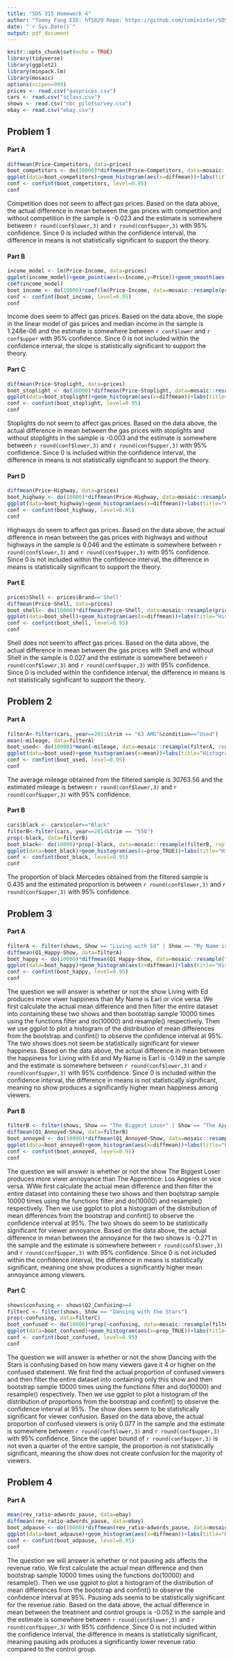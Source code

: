 ---
title: "SDS 315 Homework 4"
author: "Tommy Fang EID: hf5829 Repo: https://github.com/tominister/SDS315"
date: "`r Sys.Date()`"
output: pdf_document
---

```{r setup, include=FALSE, message=F, warning=F}
knitr::opts_chunk$set(echo = TRUE)
library(tidyverse)
library(ggplot2)
library(minpack.lm)
library(mosaic)
options(scipen=999)
prices <- read.csv("gasprices.csv")
cars <- read.csv("sclass.csv")
shows <- read.csv("nbc_pilotsurvey.csv")
ebay <- read.csv("ebay.csv")
```

## Problem 1
#### Part A
```{r, echo=F, warning=F, message=F}
diffmean(Price~Competitors, data=prices)
boot_competitors <- do(10000)*diffmean(Price~Competitors, data=mosaic::resample(prices, replace=T))
ggplot(data=boot_competitors)+geom_histogram(aes(x=diffmean))+labs(title="Histogram for Difference in Mean between Gas Prices based on Competition", x="Difference in Mean Price")
conf <- confint(boot_competitors, level=0.95)
conf
```
Competition does not seem to affect gas prices. Based on the data above, the actual difference in mean between the gas prices with competition and without competition in the sample is -0.023 and the estimate is somewhere between `r round(conf$lower,3)` and `r round(conf$upper,3)` with 95% confidence. Since 0 is included within the confidence interval, the difference in means is not statistically significant to support the theory. 

#### Part B
```{r, echo=F, warning=F, message=F}
income_model <- lm(Price~Income, data=prices)
ggplot(income_model)+geom_point(aes(x=Income,y=Price))+geom_smooth(aes(x=Income,y=Price), method='lm')+labs(title="Linear Model for Gas Price and Median Household Income", x="Median Income", y="Gas Price")
coef(income_model)
boot_income <- do(10000)*coef(lm(Price~Income, data=mosaic::resample(prices, replace=T)))[2]
conf <- confint(boot_income, level=0.95)
conf
```
Income does seem to affect gas prices. Based on the data above, the slope in the linear model of gas prices and median income in the sample is 1.248e-06 and the estimate is somewhere between `r conf$lower` and `r conf$upper` with 95% confidence. Since 0 is not included within the confidence interval, the slope is statistically significant to support the theory. 

#### Part C
```{r, echo=F, warning=F, message=F}
diffmean(Price~Stoplight, data=prices)
boot_stoplight <- do(10000)*diffmean(Price~Stoplight, data=mosaic::resample(prices, replace=T))
ggplot(data=boot_stoplight)+geom_histogram(aes(x=diffmean))+labs(title="Histogram for Difference in Mean between Gas Prices based on Stoplights", x="Difference in Mean Price")
conf <- confint(boot_stoplight, level=0.95)
conf
```
Stoplights do not seem to affect gas prices. Based on the data above, the actual difference in mean between the gas prices with stoplights and without stoplights in the sample is -0.003 and the estimate is somewhere between `r round(conf$lower,3)` and `r round(conf$upper,3)` with 95% confidence. Since 0 is included within the confidence interval, the difference in means is not statistically significant to support the theory. 

#### Part D
```{r, echo=F, warning=F, message=F}
diffmean(Price~Highway, data=prices)
boot_highway <- do(10000)*diffmean(Price~Highway, data=mosaic::resample(prices, replace=T))
ggplot(data=boot_highway)+geom_histogram(aes(x=diffmean))+labs(title="Histogram for Difference in Mean between Gas Prices based on Highways", x="Difference in Mean Price")
conf <- confint(boot_highway, level=0.95)
conf
```
Highways do seem to affect gas prices. Based on the data above, the actual difference in mean between the gas prices with highways and without highways in the sample is 0.046 and the estimate is somewhere between `r round(conf$lower,3)` and `r round(conf$upper,3)` with 95% confidence. Since 0 is not included within the confidence interval, the difference in means is statistically significant to support the theory. 

#### Part E
```{r, echo=F, warning=F, message=F}
prices$Shell <- prices$Brand=='Shell'
diffmean(Price~Shell, data=prices)
boot_shell<- do(10000)*diffmean(Price~Shell, data=mosaic::resample(prices, replace=T))
ggplot(data=boot_shell)+geom_histogram(aes(x=diffmean))+labs(title="Histogram for Difference in Mean between Gas Prices based on Shell", x="Difference in Mean Price")
conf <- confint(boot_shell, level=0.95)
conf
```
Shell does not seem to affect gas prices. Based on the data above, the actual difference in mean between the gas prices with Shell and without Shell in the sample is 0.027 and the estimate is somewhere between `r round(conf$lower,3)` and `r round(conf$upper,3)` with 95% confidence. Since 0 is included within the confidence interval, the difference in means is not statistically significant to support the theory. 

## Problem 2
#### Part A
```{r, echo=F, warning=F, message=F}
filterA<-filter(cars, year==2011&trim == "63 AMG"&condition=="Used")
mean(~mileage, data=filterA)
boot_used<- do(10000)*mean(~mileage, data=mosaic::resample(filterA, replace=T))
ggplot(data=boot_used)+geom_histogram(aes(x=mean))+labs(title="Histogram for Mean Mileage for Used 63 AMG Mercedes in 2011", x="Mean Mileage")
conf <- confint(boot_used, level=0.95)
conf
```
The average mileage obtained from the filtered sample is 30763.56 and the estimated mileage is between `r round(conf$lower,3)` and `r round(conf$upper,3)` with 95% confidence. 

#### Part B
```{r, echo=F, warning=F, message=F}
cars$black <- cars$color=="Black"
filterB<-filter(cars, year==2014&trim == "550")
prop(~black, data=filterB)
boot_black<- do(10000)*prop(~black, data=mosaic::resample(filterB, replace=T))
ggplot(data=boot_black)+geom_histogram(aes(x=prop_TRUE))+labs(title="Histogram for Proportion of Black 550 Trim Mercedes in 2014", x="Proportion Black")
conf <- confint(boot_black, level=0.95)
conf
```
The proportion of black Mercedes obtained from the filtered sample is 0.435 and the estimated proportion is between `r round(conf$lower,3)` and `r round(conf$upper,3)` with 95% confidence. 

## Problem 3
#### Part A
```{r, echo=F, warning=F, message=F}
filterA <- filter(shows, Show == "Living with Ed" | Show == "My Name is Earl")
diffmean(Q1_Happy~Show, data=filterA)
boot_happy <- do(10000)*diffmean(Q1_Happy~Show, data=mosaic::resample(filterA, replace=T))
ggplot(data=boot_happy)+geom_histogram(aes(x=diffmean))+labs(title="Histogram for Difference in Mean between Viewer Happiness based on Show", x="Difference in Mean Happiness")
conf <- confint(boot_happy, level=0.95)
conf
```
The question we will answer is whether or not the show Living with Ed produces more viwer happiness than My Name is Earl or vice versa. We first calculate the actual mean difference and then filter the entire dataset into containing these two shows and then bootstrap sample 10000 times using the functions filter and do(10000) and resample() respectively. Then we use ggplot to plot a histogram of the distribution of mean differences from the bootstrap and confint() to observe the confidence interval at 95%. The two shows does not seem be statistically significant for viewer happiness. Based on the data above, the actual difference in mean between the happiness for Living with Ed and My Name is Earl is -0.149 in the sample and the estimate is somewhere between `r round(conf$lower,3)` and `r round(conf$upper,3)` with 95% confidence. Since 0 is included within the confidence interval, the difference in means is not statistically significant, meaning no show produces a significantly higher mean happiness among viewers. 

#### Part B
```{r, echo=F, warning=F, message=F}
filterB <- filter(shows, Show == "The Biggest Loser" | Show == "The Apprentice: Los Angeles")
diffmean(Q1_Annoyed~Show, data=filterB)
boot_annoyed <- do(10000)*diffmean(Q1_Annoyed~Show, data=mosaic::resample(filterB, replace=T))
ggplot(data=boot_annoyed)+geom_histogram(aes(x=diffmean))+labs(title="Histogram for Difference in Mean between Viewer Annoyance based on Show", x="Difference in Mean Annoyance")
conf <- confint(boot_annoyed, level=0.95)
conf
```
The question we will answer is whether or not the show The Biggest Loser produces more viwer annoyance than The Apprentice: Los Angeles or vice versa. WWe first calculate the actual mean difference and then filter the entire dataset into containing these two shows and then bootstrap sample 10000 times using the functions filter and do(10000) and resample() respectively. Then we use ggplot to plot a histogram of the distribution of mean differences from the bootstrap and confint() to observe the confidence interval at 95%. The two shows do seem to be statistically significant for viewer annoyance. Based on the data above, the actual difference in mean between the annoyance for the two shows is -0.271 in the sample and the estimate is somewhere between `r round(conf$lower,3)` and `r round(conf$upper,3)` with 95% confidence. Since 0 is not included within the confidence interval, the difference in means is statistically significant, meaning one show produces a significantly higher mean annoyance among viewers. 

#### Part C
```{r, echo=F, warning=F, message=F}
shows$confusing <- shows$Q2_Confusing>=4
filterC <- filter(shows, Show == "Dancing with the Stars")
prop(~confusing, data=filterC)
boot_confused <- do(10000)*prop(~confusing, data=mosaic::resample(filterC, replace=T))
ggplot(data=boot_confused)+geom_histogram(aes(x=prop_TRUE))+labs(title="Histogram for Proportion of Confused Viewers Watching Dancing with the Stars", x="Proportion Confused")
conf <- confint(boot_confused, level=0.95)
conf
```
The question we will answer is whether or not the show Dancing with the Stars is confusing based on how many viewers gave it 4 or higher on the confused statement. We first find the actual proportion of confused viewers and then filter the entire dataset into containing only this show and then bootstrap sample 10000 times using the functions filter and do(10000) and resample() respectively. Then we use ggplot to plot a histogram of the distribution of proportions from the bootstrap and confint() to observe the confidence interval at 95%. The show does seem to be statistically significant for viewer confusion. Based on the data above, the actual proportion of confused viewers is only 0.077 in the sample and the estimate is somewhere between `r round(conf$lower,3)` and `r round(conf$upper,3)` with 95% confidence. Since the upper bound of `r round(conf$upper,3)` is not even a quarter of the entire sample, the proportion is not statistically significant, meaning the show does not create confusion for the majority of viewers.

## Problem 4
#### Part A
```{r, echo=F, warning=F, message=F}
mean(rev_ratio~adwords_pause, data=ebay)
diffmean(rev_ratio~adwords_pause, data=ebay)
boot_adpause <- do(10000)*diffmean(rev_ratio~adwords_pause, data=mosaic::resample(ebay, replace=T))
ggplot(data=boot_adpause)+geom_histogram(aes(x=diffmean))+labs(title="Histogram for Difference in Mean between Revenue Ratios based on Ad Pausing", x="Difference in Mean Revenue Ratio")
conf <- confint(boot_adpause, level=0.95)
conf
```
The question we will answer is whether or not pausing ads affects the revenue ratio. We first calculate the actual mean difference and then bootstrap sample 10000 times using the functions do(10000) and resample(). Then we use ggplot to plot a histogram of the distribution of mean differences from the bootstrap and confint() to observe the confidence interval at 95%. Pausing ads seems to be statistically significant for the revenue ratio. Based on the data above, the actual difference in mean between the treatment and control groups is -0.052 in the sample and the estimate is somewhere between `r round(conf$lower,3)` and `r round(conf$upper,3)` with 95% confidence. Since 0 is not included within the confidence interval, the difference in means is statistically significant, meaning pausing ads produces a significantly lower revenue ratio compared to the control group. 


